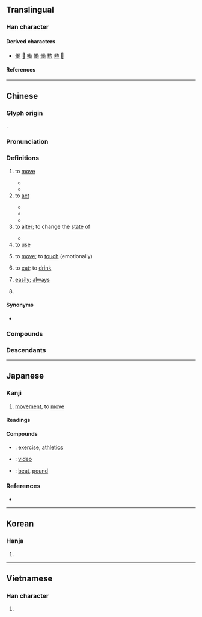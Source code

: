 {{also|动|働|重力}}
{{character info}}
==Translingual==

===Han character===
{{Han char|rn=19|rad=力|as=09|sn=11|four=24127|canj=HGKS|ids=⿰重力}}

====Derived characters====
* [[働]] [[𠘃]] [[㗢]] [[慟]] [[㷲]] [[憅]] [[勲]] [[𧜻]]

====References====
{{Han ref|kx=0148.140|dkj=02390|dj=0333.240|hdz=10375.060|uh=52D5}}

----

==Chinese==
{{zh-forms|s=动|alt=𨔝,㣫,勭}}

===Glyph origin===
{{Han etym}}
{{Han compound|重|力|c1=p|c2=s|t2=strength|ls=psc}}.

===Pronunciation===
{{zh-pron
|m=dòng
|ma=y
|m-s=dong4
|dg=дун3
|c=dung6
|c-t=uung5
|g=tung5
|h=pfs=thûng/thung;gd=tung1/tung4
|j=dung3
|mb=dòng
|md=dông
|mn=qz,jj:tǎng/tw,xm,zz:tāng/qz,jj:tǒng/tw,xm,zz:tōng
|mn_note=tǎng/tāng - vernacular; tǒng/tōng - literary
|mn-t=tang6/dang6/dong6
|mn-t_note=dang6/tang6 - vernacular; dong6 - literary
|x=dong5/dong4
|x_note=dong5 - vernacular; dong4 - literary
|w=3don
|mc=y
|oc=y
|cat=v,n
}}

===Definitions===
{{zh-hanzi}}

# {{lb|zh|transitive|or|intransitive}} to [[move]]
#: {{zh-x|坐 著[着]{zhe} 不 動|to sit still and not '''move'''}}
#: {{zh-x|動 來 動 去|to '''move''' around}}
#: {{zh-x|我 的 東西{xi} 你 不要 動。|Don't move my stuff.}}
#* {{zh-x|五月 斯螽 動 股，六月 莎雞 振羽。|In the fifth month, the locust '''moves''' its legs;<br/>In the sixth month, the spinner sounds its wings.|ref=Shijing}}
#* {{zh-x|啊！微風 吹 動 了 我 的 頭髮，教 我 如何 不 想 她？||ref='''1920''', {{w|Liu Bannong}}, {{lang|zh|教我如何不想她}}}}
# to [[act]]
#: {{zh-x|輕舉妄動|to '''act''' rashly}}
#* {{zh-x|為{wéi} 民 父母，使 民 盼盼 然，將 終歲 勤動，不 得 以 養 父母。|When the parent of the people causes the people to wear looks of distress, and, after the whole year's toil, yet not to be able to nourish their parents[...]|ref=Mencius}}
#* {{zh-x|故 兵 以 詐 立，以 利 動，以 分合 為{wéi} 變 者 也。||ref=Sunzi}}
#* {{zh-x|農村 各 類 互助 合作 組織 和 各 階層 群眾，已經 程度 不同 地 普遍 地 動 起來 了。|With the rise and spread of rural co-operation, mutual-aid and co-operative organizations of various types and the people of various strata in the rural areas are all on the move to a greater or lesser degree.|ref='''1955''', {{w2|zh|毛澤東}} ({{w|Mao Zedong}}), {{lang|zh|《關於農業合作化問題》}} (On the co-operative transformation of agriculture), {{w2|zh|pref=《|毛澤東選集|suf=》}}. English translation based on the [https://www.marxists.org/reference/archive/mao/selected-works/volume-5/mswv5_44.htm Foreign Languages Press edition]}}
# to [[alter]]; to change the [[state]] of
#: {{zh-x|改動|to '''alter'''}}
#: {{zh-x|誰 動 過 我 的 電腦？|Who used my computer (and changed things on it)?}}
#* {{zh-x|十三 大 政治 報告 是 經過 黨 的 代表 大會 通過 的，一 個 字 都 不能 動。||ref={{cite-journal|date=5 Oct 2012|issue=10|ISSN=1004-3799|magazine={{lang|zh|记者观察}}|author={{lang|zh|李颖}}|title={{lang|zh|邓小平：十三大政治报告，“一个字都不能动”}}|page=64}}}}
# to [[use]]
#: {{zh-x|動筆|to write}}
#: {{zh-x|動腦筋|to use one's head}}
# to [[move]]; to [[touch]] (emotionally)
#: {{zh-x|動人|moving}}
#: {{zh-x|不 為{wéi} 親情 所 動}}
# {{lb|zh|dialectal|chiefly in the negative}} to [[eat]]; to [[drink]]
#: {{zh-x|不 動 葷腥|}}
# {{lb|zh|literary}} [[easily]]; [[always]]
#: {{zh-x|動 以 萬 計|}}
# {{lb|zh|grammar}} {{zh-abbrev|動詞|[[verb]]}}

====Synonyms====
* {{qualifier|Cantonese|to move}} {{zh-l|喐|tr=juk1}}

===Compounds===
{{zh-der|動不動|動不得|動亂|動人:moving, touching|動人心弦|動作:action, movement, motion|動作片|動兵|動刑|動力|動力學|動力機|動勁兒|動口|動向|動員:to mobilise|動問:to query|動嘴|動土|動工|動彈|動心|動心眼兒|動念|動怒|動情|動感|動態|動態助詞|動手:to touch/hit/get to work|動手動腳|動手術|動換|動搖|動支|動機:motive, intention|動武|動氣|動滑輪|動火|動物:animal|動物園:zoo|動物學:zoology|動物油|動物澱粉|動物纖維|動產|動用|動畫|動畫片|動目|動窩|動筆|動粗|動聽|動肝火|動能|動脈:artery|動脈硬化|動腦筋|動蕩:turbulent, unrest|動詞:verb|動議|動身:to start, to set out|動輒|動輪|動轉|動量|動量詞|動電學|動靜:movement, activity|動響|動魄驚心|不動尊|不動產|主動|主動式|主動脈|互動|互動式|他動|他動詞|傳動|傳動帶|傳動比|傾動|內動詞|出動|制動器|助動詞|動事|動使|動刀|動刀兵|動勁|動勞|動勢|動名詞|動員令|動因|動容|動干戈|動息|動情素|動意|動憚|動手腳|動撣|動植物|動止|動漫畫|動煩|動熱|動物膠|動盪|動脈瘤|動腦|動興|動舌|動遷戶|動魄|勞動|勞動力|勞動日|勞動節|勞動者|半自動|原動力|反動|同動詞|哄動|地動|地動儀|外動詞|大動亂|大動作|大動脈|天動說|好動|妄動|小動作|帶動|帶動唱|引動|律動|律動感|心動|快動作|悸動|感動|慢動作|扇動|打動|扭動|抖動|抽動|拂動|拱動|挑動|挪動|挫動|振動|掀動|推動|揮動|搏動|搐動|搖動|搬動|撥動|撩動|撼動|擺動|擺動波|擾動|攪動|改動|啟動|晃動|暴動|更動|橈動脈|機動|機動性|歆動|泛動|波動|洶動|活動|流動|流動性|浮動|減動|滑動|滑動面|滾動|激動|烘動|煽動|牽動|生動|異動|發動|發動機|盲動|移動|竄動|策動|總動員|翕動|翻動|聳動|肺動脈|胎動|能動|脈動|脈動星|自動|自動化|自動門|興動|舉動|舞動|萌動|蟻動|蠕動|蠢動|行動|行動派|衝動|被動|被動式|觸動|說動|調動|譟動|警動|變動|賣動|走動|起動|起動器|跳動|躁動|躍動|轉動|轟動|運動|運動員|運動場|運動家|運動會|運動衫|運動鞋|過動兒|那動|閃動|開動|雷動|電動|電動機|電動車|震動|靈動|章動|響動兒|頸動脈|顫動|風動|飄動|騷動|驅動|驚動|鬆動|鬧動|鬨動|魄動|鼓動|攝動|意動用法|一舉一動|不為所動|大動肝火|大動干戈|勞師動眾|使動|巋然不動|手動}}

===Descendants===
{{CJKV||どう|동|động}}

{{zh-cat|Beginning}}

----

==Japanese==

===Kanji===
{{ja-kanji|grade=3|rs=力09}}

# [[movement]], to [[move]]

====Readings====
{{ja-readings
|goon=ず<づ
|kanon=とう<とう
|kanyoon=どう<どう
|kun=うご-く, うご-かす, うご-き, やや-もすれば
|nanori=るぎ, いつ
}}

====Compounds====
{{der-top|Compounds}}
* {{ja-r|運%動|うん%どう}}: [[exercise]], [[athletics]]
* {{ja-r|動%画|どう%が}}: [[video]]
* {{ja-r|鼓%動|こ%どう}}: [[beat]], [[pound]]
{{der-bottom}}

===References===
* {{R:DKJ|動}}

----

==Korean==

===Hanja===
{{ko-hanja|[[움직이다|움직일]]|동}}

# {{hanja form of|동|[[move]]}}

----

==Vietnamese==

===Han character===
{{vi-readings|reading=[[động]], [[đụng]]|rs=力09}}

# {{rfdef|vi|sort=力09}}